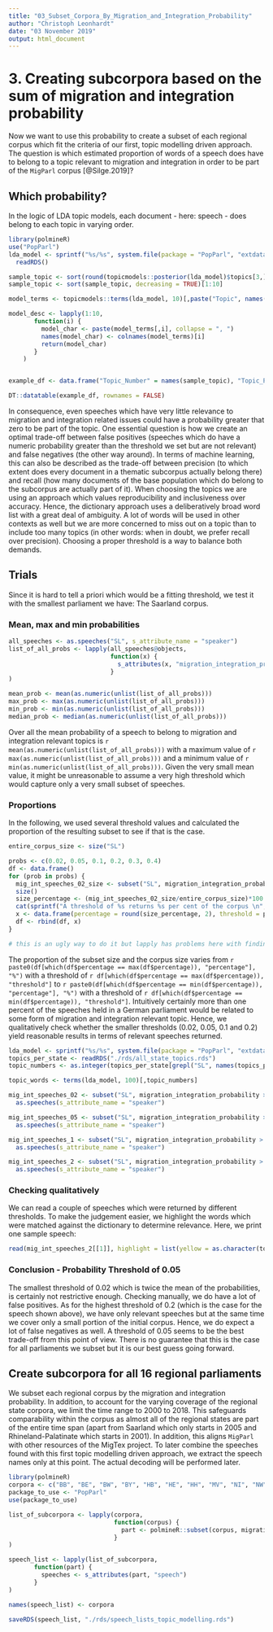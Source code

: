 ```yaml
---
title: "03_Subset_Corpora_By_Migration_and_Integration_Probability"
author: "Christoph Leonhardt"
date: "03 November 2019"
output: html_document
---
```


# 3. Creating subcorpora based on the sum of migration and integration probability

Now we want to use this probability to create a subset of each regional corpus which fit the criteria of our first, topic modelling driven approach. The question is which estimated proportion of words of a speech does have to belong to a topic relevant to migration and integration in order to be part of the `MigParl` corpus [@Silge.2019]?

## Which probability?

In the logic of LDA topic models, each document - here: speech - does belong to each topic in varying order. 

```r
library(polmineR)
use("PopParl")
lda_model <- sprintf("%s/%s", system.file(package = "PopParl", "extdata", "supplementary_data", "topicmodels"), "lda_SL_2019-10-31_250_2019-10-31.rds") %>% 
  readRDS() 

sample_topic <- sort(round(topicmodels::posterior(lda_model)$topics[3,], 4), decreasing = TRUE)
sample_topic <- sort(sample_topic, decreasing = TRUE)[1:10]

model_terms <- topicmodels::terms(lda_model, 10)[,paste("Topic", names(sample_topic))]

model_desc <- lapply(1:10, 
       function(i) {
         model_char <- paste(model_terms[,i], collapse = ", ")
         names(model_char) <- colnames(model_terms)[i]
         return(model_char)
       }
    )


example_df <- data.frame("Topic_Number" = names(sample_topic), "Topic_Probability" = sample_topic, "Topic_Description" = unlist(model_desc), stringsAsFactors = FALSE)

DT::datatable(example_df, rownames = FALSE)
```




In consequence, even speeches which have very little relevance to migration and integration related issues could have a probability greater that zero to be part of the topic. One essential question is how we create an optimal trade-off between false positives (speeches which do have a numeric probability greater than the threshold we set but are not relevant) and false negatives (the other way around). In terms of machine learning, this can also be described as the trade-off between precision (to which extent does every document in a thematic subcorpus actually belong there) and recall (how many documents of the base population which do belong to the subcorpus are actually part of it). When choosing the topics we are using an approach which values reproducibility and inclusiveness over accuracy. Hence, the dictionary approach uses a deliberatively broad word list with a great deal of ambiguity. A lot of words will be used in other contexts as well but we are more concerned to miss out on a topic than to include too many topics (in other words: when in doubt, we prefer recall over precision). Choosing a proper threshold is a way to balance both demands.


## Trials

Since it is hard to tell a priori which would be a fitting threshold, we test it with the smallest parliament we have: The Saarland corpus. 

### Mean, max and min probabilities


```r

all_speeches <- as.speeches("SL", s_attribute_name = "speaker")
list_of_all_probs <- lapply(all_speeches@objects, 
                            function(x) {
                              s_attributes(x, "migration_integration_probability")
                            }
)

mean_prob <- mean(as.numeric(unlist(list_of_all_probs)))
max_prob <- max(as.numeric(unlist(list_of_all_probs)))
min_prob <- min(as.numeric(unlist(list_of_all_probs)))
median_prob <- median(as.numeric(unlist(list_of_all_probs)))
```

Over all the mean probability of a speech to belong to migration and integration relevant topics is `r mean(as.numeric(unlist(list_of_all_probs)))` with a maximum value of `r max(as.numeric(unlist(list_of_all_probs)))` and a minimum value of `r min(as.numeric(unlist(list_of_all_probs)))`. Given the very small mean value, it might be unreasonable to assume a very high threshold which would capture only a very small subset of speeches.


### Proportions

In the following, we used several threshold values and calculated the proportion of the resulting subset to see if that is the case.

```r
entire_corpus_size <- size("SL")

probs <- c(0.02, 0.05, 0.1, 0.2, 0.3, 0.4)
df <- data.frame()
for (prob in probs) {
  mig_int_speeches_02_size <- subset("SL", migration_integration_probability > prob) %>%
  size()
  size_percentage <- (mig_int_speeches_02_size/entire_corpus_size)*100
  cat(sprintf("A threshold of %s returns %s per cent of the corpus \n", prob, round(size_percentage, 2)))
  x <- data.frame(percentage = round(size_percentage, 2), threshold = prob)
  df <- rbind(df, x)
}

# this is an ugly way to do it but lapply has problems here with finding the correct s attribute
```

The proportion of the subset size and the corpus size varies from `r paste0(df[which(df$percentage == max(df$percentage)), "percentage"], "%")` with a threshold of `r df[which(df$percentage == max(df$percentage)), "threshold"]` to `r paste0(df[which(df$percentage == min(df$percentage)), "percentage"], "%")` with a threshold of `r df[which(df$percentage == min(df$percentage)), "threshold"]`. Intuitively certainly more than one percent of the speeches held in a German parliament would be related to some form of migration and integration relevant topic. Hence, we qualitatively check whether the smaller thresholds (0.02, 0.05, 0.1 and 0.2) yield reasonable results in terms of relevant speeches returned.


```r

lda_model <- sprintf("%s/%s", system.file(package = "PopParl", "extdata", "supplementary_data", "topicmodels"), "lda_SL_2019-10-31_250_2019-10-31.rds") %>% readRDS()
topics_per_state <- readRDS("./rds/all_state_topics.rds")
topic_numbers <- as.integer(topics_per_state[grepl("SL", names(topics_per_state))])

topic_words <- terms(lda_model, 100)[,topic_numbers]

mig_int_speeches_02 <- subset("SL", migration_integration_probability > 0.02) %>%
  as.speeches(s_attribute_name = "speaker")

mig_int_speeches_05 <- subset("SL", migration_integration_probability > 0.05) %>%
  as.speeches(s_attribute_name = "speaker")

mig_int_speeches_1 <- subset("SL", migration_integration_probability > 0.1) %>%
  as.speeches(s_attribute_name = "speaker")

mig_int_speeches_2 <- subset("SL", migration_integration_probability > 0.2) %>%
  as.speeches(s_attribute_name = "speaker")
```

### Checking qualitatively

We can read a couple of speeches which were returned by different thresholds. To make the judgement easier, we highlight the words which were matched against the dictionary to determine relevance. Here, we print one sample speech:

```r
read(mig_int_speeches_2[[1]], highlight = list(yellow = as.character(topic_words)))
```


### Conclusion - Probability Threshold of 0.05

The smallest threshold of 0.02 which is twice the mean of the probabilities, is certainly not restrictive enough. Checking manually, we do have a lot of false positives. As for the highest threshold of 0.2 (which is the case for the speech shown above), we have only relevant speeches but at the same time we cover only a small portion of the initial corpus. Hence, we do expect a lot of false negatives as well. A threshold of 0.05 seems to be the best trade-off from this point of view. There is no guarantee that this is the case for all parliaments we subset but it is our best guess going forward.

## Create subcorpora for all 16 regional parliaments

We subset each regional corpus by the migration and integration probability. In addition, to account for the varying coverage of the regional state corpora, we limit the time range to 2000 to 2018. This safeguards comparability within the corpus as almost all of the regional states are part of the entire time span (apart from Saarland which only starts in 2005 and Rhineland-Palatinate which starts in 2001). In addition, this aligns `MigParl` with other resources of the MigTex project. To later combine the speeches found with this first topic modelling driven approach, we extract the speech names only at this point. The actual decoding will be performed later.


```r
library(polmineR)
corpora <- c("BB", "BE", "BW", "BY", "HB", "HE", "HH", "MV", "NI", "NW", "RP", "SH", "SL", "SN", "ST", "TH")
package_to_use <- "PopParl"
use(package_to_use)
```

```r
list_of_subcorpora <- lapply(corpora, 
                             function(corpus) {
                               part <- polmineR::subset(corpus, migration_integration_probability > 0.05 & year >= 2000 & year <= 2018)
                             }
)

speech_list <- lapply(list_of_subcorpora, 
       function(part) {
         speeches <- s_attributes(part, "speech")
       }
)

names(speech_list) <- corpora

saveRDS(speech_list, "./rds/speech_lists_topic_modelling.rds")
```

